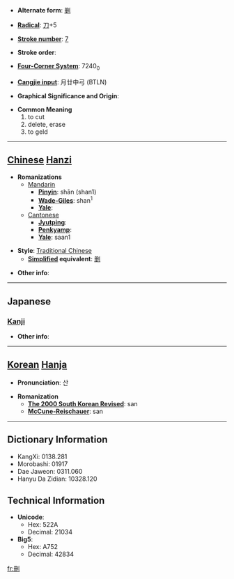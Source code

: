 * '''Alternate form''': [[删]]

* '''[[Wiktionary:Chinese radical index| Radical]]''': [[Wiktionary:Chinese radical index 刀|刀]]+5

* '''[[Wiktionary:Chinese total strokes index|Stroke number]]''': [[Wiktionary:Chinese total strokes index 7|7]]

* '''Stroke order''': 

* '''[[Wiktionary:Chinese four corner index|Four-Corner System]]''': 7240<sub>0</sub>

* '''[[Wiktionary:Chinese Cangjie index|Cangjie input]]''': 月廿中弓 (BTLN)

* '''Graphical Significance and Origin''': 

* '''Common Meaning'''
*#to cut
*# delete, erase
*# to geld


----

== [[Chinese]] [[Hanzi]] ==

* '''Romanizations'''
** [[Mandarin]]
*** '''[[Pinyin]]''': shān (shan1)
*** '''[[Wade-Giles]]''': shan<sup>1</sup>
*** '''[[Yale]]''': 
**[[Cantonese]]
***'''[[Jyutping]]''':
***'''[[Penkyamp]]''': 
***'''[[Yale]]''': saan1

* '''Style''': [[Traditional Chinese]] 
** '''[[Simplified Chinese|Simplified]] equivalent''': [[删]]

* '''Other info''': 

----

==Japanese==
===[[Kanji]]===
{{kanji|on readings=[[さん]] (san)|kun readings=[[けずる]] (kezuru)}}

* '''Other info''':  

----

== [[Korean]] [[Hanja]] ==

* '''Pronunciation''': 산

* '''Romanization'''
** '''[[The 2000 South Korean Revised Romanization|The 2000 South Korean Revised]]''': san
** '''[[McCune-Reischauer]]''': san

----

== Dictionary Information ==

* KangXi: 0138.281
* Morobashi: 01917
* Dae Jaweon: 0311.060
* Hanyu Da Zidian: 10328.120

== Technical Information ==

* '''Unicode''':
** Hex: 522A
** Decimal: 21034
* '''Big5''':
** Hex: A752
** Decimal: 42834

[[fr:刪]]